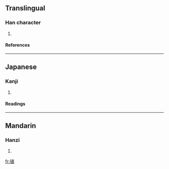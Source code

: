==Translingual==
===Han character===
{{Han char|rn=60|rad=彳|as=08|sn=11|four=|canj=竹人十月一 (HOJBM)}}
# {{defn|Han|sort=彳08}}
====References====
{{Han ref|kx=0368.170|dkj=10151|dj=0692.130|hdz=20827.030|uh=5F9D|ud=24477}}
----
==Japanese==
===Kanji===
{{ja-kanji|grade=|rs=彳08}}
# {{defn|Japanese}} 
====Readings====
{{ja-readings|on=[[ち]] (chi), [[ちょく]] (choku), [[ちき]] (chiki)|kun=[[ほどこす]] (hodokosu), [[のぼる]] (noboru)}}
----
==Mandarin==
===Hanzi===
{{cmn-hanzi|pin=[[zhì]] ([[zhi4]])|wg=chih<sup>4</sup>}}
# {{defn|Mandarin}}

[[fr:徝]]